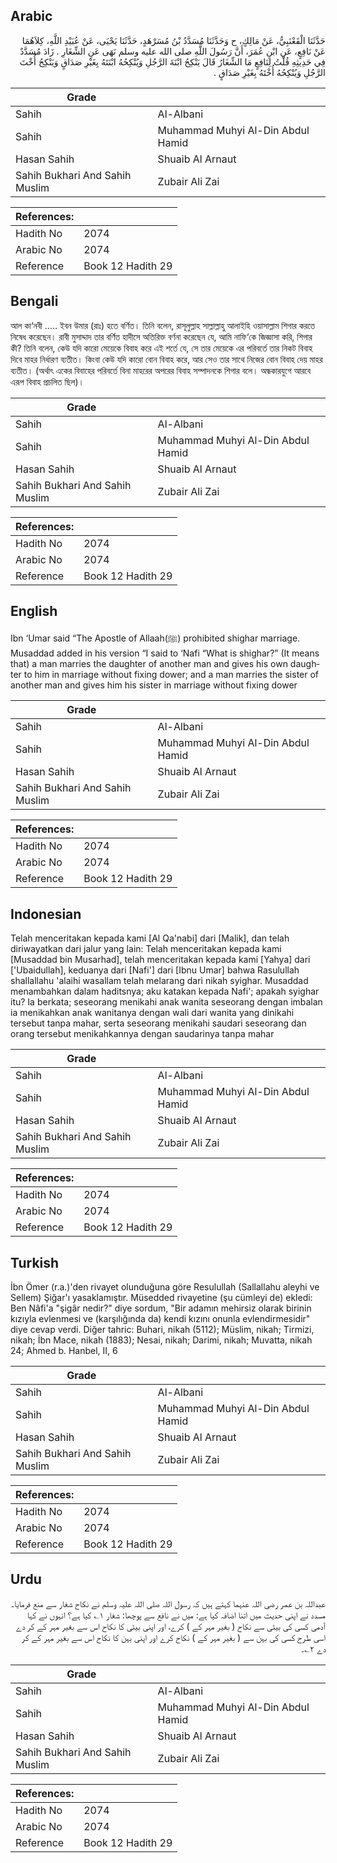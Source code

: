 ## Arabic


<div dir="rtl" lang="ar" style={{fontSize:'larger',backgroundColor:'#f8f9fa',padding:20}}>
حَدَّثَنَا الْقَعْنَبِيُّ، عَنْ مَالِكٍ، ح وَحَدَّثَنَا مُسَدَّدُ بْنُ مُسَرْهَدٍ، حَدَّثَنَا يَحْيَى، عَنْ عُبَيْدِ اللَّهِ، كِلاَهُمَا عَنْ نَافِعٍ، عَنِ ابْنِ عُمَرَ، أَنَّ رَسُولَ اللَّهِ صلى الله عليه وسلم نَهَى عَنِ الشِّغَارِ ‏.‏ زَادَ مُسَدَّدٌ فِي حَدِيثِهِ قُلْتُ لِنَافِعٍ مَا الشِّغَارُ قَالَ يَنْكِحُ ابْنَةَ الرَّجُلِ وَيُنْكِحُهُ ابْنَتَهُ بِغَيْرِ صَدَاقٍ وَيَنْكِحُ أُخْتَ الرَّجُلِ وَيُنْكِحُهُ أُخْتَهُ بِغَيْرِ صَدَاقٍ ‏.‏
</div>
<div style={{backgroundColor:'#f8f9fa',padding:20, marginBottom: 10}}><table> <thead> <tr> <th>Grade</th> <th></th> </tr> </thead> <tbody> <tr><td>Sahih</td><td>Al-Albani</td></tr><tr><td>Sahih</td><td>Muhammad Muhyi Al-Din Abdul Hamid</td></tr><tr><td>Hasan Sahih</td><td>Shuaib Al Arnaut</td></tr><tr><td>Sahih Bukhari And Sahih Muslim</td><td>Zubair Ali Zai</td></tr></tbody></table><table> <thead> <tr> <th>References:</th> <th></th> </tr> </thead> <tbody><tr><td>Hadith No</td><td>2074</td></tr><tr><td>Arabic No</td><td>2074</td></tr><tr><td>Reference</td><td>Book 12 Hadith 29</td></tr></tbody></table></div>

## Bengali


<div dir="ltr" lang="bn" style={{fontSize:'larger',backgroundColor:'#f8f9fa',padding:20}}>
আল কা‘নবী ..... ইবন উমার (রাঃ) হতে বর্ণিত। তিনি বলেন, রাসূলুল্লাহ সাল্লাল্লাহু আলাইহি ওয়াসাল্লাম শিগার করতে নিষেধ করেছেন। রাবী মুসাদ্দাদ তার বর্ণিত হাদীসে অতিরিক্ত বর্ণনা করেছেন যে, আমি নাফি‘কে জিজ্ঞাসা করি, শিগার কী? তিনি বলেন, কেউ যদি কারো মেয়েকে বিবাহ করে এই শর্তে যে, সে তার মেয়েকে এর পরিবর্তে তার নিকট বিবাহ দিবে মাহর নির্ধারণ ব্যতীত। কিংবা কেউ যদি কারো বোন বিবাহ করে, আর সেও তার সাথে নিজের বোন বিবাহ দেয় মাহর ব্যতীত। (অর্থাৎ একের বিবাহের পরিবর্তে বিনা মাহরের অপরের বিবাহ সম্পাদনকে শিগার বলে। অন্ধকারযুগে আরবে এরূপ বিবাহ প্রচলিত ছিল)।
</div>
<div style={{backgroundColor:'#f8f9fa',padding:20, marginBottom: 10}}><table> <thead> <tr> <th>Grade</th> <th></th> </tr> </thead> <tbody> <tr><td>Sahih</td><td>Al-Albani</td></tr><tr><td>Sahih</td><td>Muhammad Muhyi Al-Din Abdul Hamid</td></tr><tr><td>Hasan Sahih</td><td>Shuaib Al Arnaut</td></tr><tr><td>Sahih Bukhari And Sahih Muslim</td><td>Zubair Ali Zai</td></tr></tbody></table><table> <thead> <tr> <th>References:</th> <th></th> </tr> </thead> <tbody><tr><td>Hadith No</td><td>2074</td></tr><tr><td>Arabic No</td><td>2074</td></tr><tr><td>Reference</td><td>Book 12 Hadith 29</td></tr></tbody></table></div>

## English


<div dir="ltr" lang="en" style={{fontSize:'larger',backgroundColor:'#f8f9fa',padding:20}}>
Ibn ‘Umar said “The Apostle of Allaah(ﷺ) prohibited shighar marriage. Musaddad added in his version “I said to ‘Nafi “What is shighar?” (It means that) a man marries the daughter of another man and gives his own daughter to him in marriage without fixing dower; and a man marries the sister of another man and gives him his sister in marriage without fixing dower
</div>
<div style={{backgroundColor:'#f8f9fa',padding:20, marginBottom: 10}}><table> <thead> <tr> <th>Grade</th> <th></th> </tr> </thead> <tbody> <tr><td>Sahih</td><td>Al-Albani</td></tr><tr><td>Sahih</td><td>Muhammad Muhyi Al-Din Abdul Hamid</td></tr><tr><td>Hasan Sahih</td><td>Shuaib Al Arnaut</td></tr><tr><td>Sahih Bukhari And Sahih Muslim</td><td>Zubair Ali Zai</td></tr></tbody></table><table> <thead> <tr> <th>References:</th> <th></th> </tr> </thead> <tbody><tr><td>Hadith No</td><td>2074</td></tr><tr><td>Arabic No</td><td>2074</td></tr><tr><td>Reference</td><td>Book 12 Hadith 29</td></tr></tbody></table></div>

## Indonesian


<div dir="ltr" lang="id" style={{fontSize:'larger',backgroundColor:'#f8f9fa',padding:20}}>
Telah menceritakan kepada kami [Al Qa'nabi] dari [Malik], dan telah diriwayatkan dari jalur yang lain: Telah menceritakan kepada kami [Musaddad bin Musarhad], telah menceritakan kepada kami [Yahya] dari ['Ubaidullah], keduanya dari [Nafi'] dari [Ibnu Umar] bahwa Rasulullah shallallahu 'alaihi wasallam telah melarang dari nikah syighar. Musaddad menambahkan dalam haditsnya; aku katakan kepada Nafi'; apakah syighar itu? Ia berkata; seseorang menikahi anak wanita seseorang dengan imbalan ia menikahkan anak wanitanya dengan wali dari wanita yang dinikahi tersebut tanpa mahar, serta seseorang menikahi saudari seseorang dan orang tersebut menikahkannya dengan saudarinya tanpa mahar
</div>
<div style={{backgroundColor:'#f8f9fa',padding:20, marginBottom: 10}}><table> <thead> <tr> <th>Grade</th> <th></th> </tr> </thead> <tbody> <tr><td>Sahih</td><td>Al-Albani</td></tr><tr><td>Sahih</td><td>Muhammad Muhyi Al-Din Abdul Hamid</td></tr><tr><td>Hasan Sahih</td><td>Shuaib Al Arnaut</td></tr><tr><td>Sahih Bukhari And Sahih Muslim</td><td>Zubair Ali Zai</td></tr></tbody></table><table> <thead> <tr> <th>References:</th> <th></th> </tr> </thead> <tbody><tr><td>Hadith No</td><td>2074</td></tr><tr><td>Arabic No</td><td>2074</td></tr><tr><td>Reference</td><td>Book 12 Hadith 29</td></tr></tbody></table></div>

## Turkish


<div dir="ltr" lang="tr" style={{fontSize:'larger',backgroundColor:'#f8f9fa',padding:20}}>
İbn Ömer (r.a.)'den rivayet olunduğuna göre Resulullah (Sallallahu aleyhi ve Sellem) Şiğar'ı yasaklamıştır. Müsedded rivayetine (şu cümleyi de) ekledi: Ben Nâfi'a "şigâr nedir?" diye sordum, "Bir adamın mehirsiz olarak birinin kızıyla evlenmesi ve (karşılığında da) kendi kızını onunla evlendirmesidir" diye cevap verdi. Diğer tahric: Buhari, nikah (5112); Müslim, nikah; Tirmizi, nikah; İbn Mace, nikah (1883); Nesai, nikah; Darimi, nikah; Muvatta, nikah 24; Ahmed b. Hanbel, II, 6
</div>
<div style={{backgroundColor:'#f8f9fa',padding:20, marginBottom: 10}}><table> <thead> <tr> <th>Grade</th> <th></th> </tr> </thead> <tbody> <tr><td>Sahih</td><td>Al-Albani</td></tr><tr><td>Sahih</td><td>Muhammad Muhyi Al-Din Abdul Hamid</td></tr><tr><td>Hasan Sahih</td><td>Shuaib Al Arnaut</td></tr><tr><td>Sahih Bukhari And Sahih Muslim</td><td>Zubair Ali Zai</td></tr></tbody></table><table> <thead> <tr> <th>References:</th> <th></th> </tr> </thead> <tbody><tr><td>Hadith No</td><td>2074</td></tr><tr><td>Arabic No</td><td>2074</td></tr><tr><td>Reference</td><td>Book 12 Hadith 29</td></tr></tbody></table></div>

## Urdu


<div dir="rtl" lang="ur" style={{fontSize:'larger',backgroundColor:'#f8f9fa',padding:20}}>
عبداللہ بن عمر رضی اللہ عنہما کہتے ہیں کہ رسول اللہ صلی اللہ علیہ وسلم نے نکاح شغار سے منع فرمایا۔ مسدد نے اپنی حدیث میں اتنا اضافہ کیا ہے: میں نے نافع سے پوچھا: شغار ۱؎ کیا ہے؟ انہوں نے کہا آدمی کسی کی بیٹی سے نکاح ( بغیر مہر کے ) کرے، اور اپنی بیٹی کا نکاح اس سے بغیر مہر کے کر دے اسی طرح کسی کی بہن سے ( بغیر مہر کے ) نکاح کرے اور اپنی بہن کا نکاح اس سے بغیر مہر کے کر دے ۲؎۔
</div>
<div style={{backgroundColor:'#f8f9fa',padding:20, marginBottom: 10}}><table> <thead> <tr> <th>Grade</th> <th></th> </tr> </thead> <tbody> <tr><td>Sahih</td><td>Al-Albani</td></tr><tr><td>Sahih</td><td>Muhammad Muhyi Al-Din Abdul Hamid</td></tr><tr><td>Hasan Sahih</td><td>Shuaib Al Arnaut</td></tr><tr><td>Sahih Bukhari And Sahih Muslim</td><td>Zubair Ali Zai</td></tr></tbody></table><table> <thead> <tr> <th>References:</th> <th></th> </tr> </thead> <tbody><tr><td>Hadith No</td><td>2074</td></tr><tr><td>Arabic No</td><td>2074</td></tr><tr><td>Reference</td><td>Book 12 Hadith 29</td></tr></tbody></table></div>